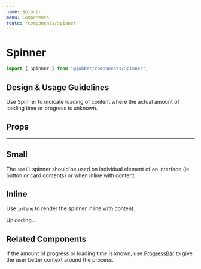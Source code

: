 ```yaml
---
name: Spinner
menu: Components
route: /components/spinner
---
```



# Spinner

<ComponentStatus stage="ready" responsive="yes" accessible="yes" />

```ts
import { Spinner } from "@jobber/components/Spinner";
```

<Playground>
  <Spinner />
</Playground>

## Design & Usage Guidelines

Use Spinner to indicate loading of content where the actual amount of loading
time or progress is unknown.

## Props

<Props of={Spinner} />

---

## Small

The `small` spinner should be used on individual element of an interface (ie.
button or card contents) or when inline with content

<Playground>
  <Spinner size="small" />
</Playground>

## Inline

Use `inline` to render the spinner inline with content.

<Playground>
  <Text>
    Uploading... <Spinner size="small" inline={true} />
  </Text>
</Playground>

## Related Components

If the amount of progress or loading time is known, use
[ProgressBar](https://atlantis.getjobber.com/components/progress-bar) to give
the user better context around the process.
